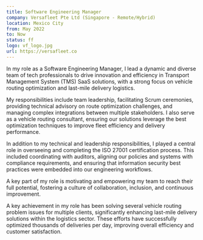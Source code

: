 ```yaml
---
title: Software Engineering Manager
company: Versafleet Pte Ltd (Singapore - Remote/Hybrid)
location: Mexico City
from: May 2022
to: Now
status: ff
logo: vf_logo.jpg
url: https://versafleet.co
---
```


In my role as a Software Engineering Manager, I lead a dynamic and diverse team of tech professionals to drive innovation and efficiency in Transport Management System (TMS) SaaS solutions, with a strong focus on vehicle routing optimization and last-mile delivery logistics.

My responsibilities include team leadership, facilitating Scrum ceremonies, providing technical advisory on route optimization challenges, and managing complex integrations between multiple stakeholders. I also serve as a vehicle routing consultant, ensuring our solutions leverage the best optimization techniques to improve fleet efficiency and delivery performance.

In addition to my technical and leadership responsibilities, I played a central role in overseeing and completing the ISO 27001 certification process. This included coordinating with auditors, aligning our policies and systems with compliance requirements, and ensuring that information security best practices were embedded into our engineering workflows.

A key part of my role is motivating and empowering my team to reach their full potential, fostering a culture of collaboration, inclusion, and continuous improvement.

A key achievement in my role has been solving several vehicle routing problem issues for multiple clients, significantly enhancing last-mile delivery solutions within the logistics sector. These efforts have successfully optimized thousands of deliveries per day, improving overall efficiency and customer satisfaction.